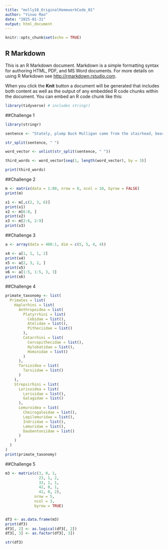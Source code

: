 ```yaml
---
title: "molly10_OriginalHomeworkCode_01"
author: "Yinuo Mao"
date: "2025-01-31"
output: html_document
---
```


```r
knitr::opts_chunk$set(echo = TRUE)
```

## R Markdown

This is an R Markdown document. Markdown is a simple formatting syntax for authoring HTML, PDF, and MS Word documents. For more details on using R Markdown see <http://rmarkdown.rstudio.com>.

When you click the **Knit** button a document will be generated that includes both content as well as the output of any embedded R code chunks within the document. You can embed an R code chunk like this:

```r
library(tidyverse) # includes stringr)
```


##Challenge 1

```r
library(stringr)

sentence <- "Stately, plump Buck Mulligan came from the stairhead, bearing a bowl of lather on which a mirror and a razor lay crossed."

str_split(sentence, " ")

word_vector <- unlist(str_split(sentence, " "))

third_words <- word_vector[seq(1, length(word_vector), by = 3)]

print(third_words)
```

##Challenge 2

```r
m <- matrix(data = 1:80, nrow = 8, ncol = 10, byrow = FALSE)
print(m)

x1 <- m[,c(2, 3, 6)]
print(x1)
x2 <- m[6:8, ]
print(x2)
x3 <- m[2:6, 2:9]
print(x3)
```

##Challenge 3

```r
a <- array(data = 400:1, dim = c(5, 5, 4, 4))

x4 <- a[1, 1, 1, 2]
print(x4)
x5 <- a[2, 3, 2, ]
print(x5)
x6 <- a[1:5, 1:5, 3, 3]
print(x6)
```

##Challenge 4

```r
primate_taxonomy <- list(
  Primates = list(
    Haplorhini = list(
      Anthropoidea = list(
        Platyrrhini = list(
          Cebidae = list(),
          Atelidae = list(),
          Pitheciidae = list()
        ),
        Catarrhini = list(
          Cercopithecidae = list(),
          Hylobatidae = list(),
          Hominidae = list()
        )
      ),
      Tarsioidea = list(
        Tarsiidae = list()
      )
    ),
    Strepsirhini = list(
      Lorisoidea = list(
        Lorisidae = list(),
        Galagidae = list()
      ),
      Lemuroidea = list(
        Cheirogaleidae = list(),
        Lepilemuridae = list(),
        Indriidae = list(),
        Lemuridae = list(),
        Daubentoniidae = list()
      )
    )
  )
)
print(primate_taxonomy)
```

##Challenge 5

```r
m3 <- matrix(c(3, 0, 1,
               23, 1, 2,
               33, 1, 1,
               42, 0, 1,
               41, 0, 2),
             nrow = 5,
             ncol = 3,
             byrow = TRUE)


df3 <- as.data.frame(m3)
print(df3)
df3[, 2] <- as.logical(df3[, 2])
df3[, 3] <- as.factor(df3[, 3])

str(df3)

```